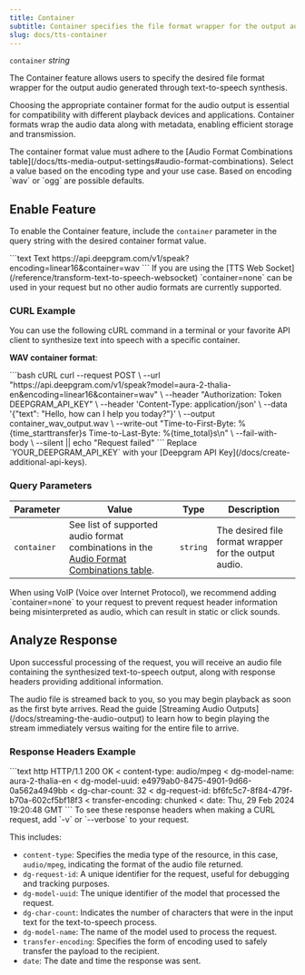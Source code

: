 ```yaml
---
title: Container
subtitle: Container specifies the file format wrapper for the output audio.
slug: docs/tts-container
---
```



`container` *string*

<div class="flex flex-row gap-2">
  <Markdown src="../snippets/tts-rest.mdx" /> <Markdown src="../snippets/dep-tts-ws.mdx" /> <Markdown src="../snippets/tts-english.mdx" />
</div>

The Container feature allows users to specify the desired file format wrapper for the output audio generated through text-to-speech synthesis.

Choosing the appropriate container format for the audio output is essential for compatibility with different playback devices and applications. Container formats wrap the audio data along with metadata, enabling efficient storage and transmission.

<Warning>
  The container format value must adhere to the [Audio Format Combinations table](/docs/tts-media-output-settings#audio-format-combinations). Select a value based on the encoding type and your use case. Based on encoding `wav` or `ogg` are possible defaults.
</Warning>

## Enable Feature

To enable the Container feature, include the `container` parameter in the query string with the desired container format value.

<CodeGroup>
  ```text Text
  https://api.deepgram.com/v1/speak?encoding=linear16&container=wav
  ```
</CodeGroup>

<Info>
  If you are using the [TTS Web Socket](/reference/transform-text-to-speech-websocket) `container=none` can be used in your request but no other audio formats are currently supported.
</Info>

### CURL Example

You can use the following cURL command in a terminal or your favorite API client to synthesize text into speech with a specific container.

**WAV container format**:

<CodeGroup>
  ```bash cURL
  curl --request POST \
       --url "https://api.deepgram.com/v1/speak?model=aura-2-thalia-en&encoding=linear16&container=wav" \
       --header "Authorization: Token DEEPGRAM_API_KEY" \
       --header 'Content-Type: application/json' \
       --data '{"text": "Hello, how can I help you today?"}' \
       --output container_wav_output.wav \
       --write-out "Time-to-First-Byte: %{time_starttransfer}s Time-to-Last-Byte: %{time_total}s\n" \
       --fail-with-body \
       --silent || echo "Request failed"
  ```
</CodeGroup>

<Warning>
  Replace `YOUR_DEEPGRAM_API_KEY` with your [Deepgram API Key](/docs/create-additional-api-keys).
</Warning>

### Query Parameters

| Parameter   | Value                                                                                                                                                | Type     | Description                                           |
| ----------- | ---------------------------------------------------------------------------------------------------------------------------------------------------- | -------- | ----------------------------------------------------- |
| `container` | See list of supported audio format combinations in the [Audio Format Combinations table](/docs/tts-media-output-settings#audio-format-combinations). | `string` | The desired file format wrapper for the output audio. |

<Info>
  When using VoIP (Voice over Internet Protocol), we recommend adding `container=none` to your request to prevent request header information being misinterpreted as audio, which can result in static or click sounds.
</Info>

## Analyze Response

Upon successful processing of the request, you will receive an audio file containing the synthesized text-to-speech output, along with response headers providing additional information.

<Info>
  The audio file is streamed back to you, so you may begin playback as soon as the first byte arrives. Read the guide [Streaming Audio Outputs](/docs/streaming-the-audio-output) to learn how to begin playing the stream immediately versus waiting for the entire file to arrive.
</Info>

### Response Headers Example

<CodeGroup>
  ```text http
  HTTP/1.1 200 OK
  < content-type: audio/mpeg
  < dg-model-name: aura-2-thalia-en
  < dg-model-uuid: e4979ab0-8475-4901-9d66-0a562a4949bb
  < dg-char-count: 32
  < dg-request-id: bf6fc5c7-8f84-479f-b70a-602cf5bf18f3
  < transfer-encoding: chunked
  < date: Thu, 29 Feb 2024 19:20:48 GMT
  ```
</CodeGroup>

<Info>
  To see these response headers when making a CURL request, add `-v` or `--verbose` to your request.
</Info>

This includes:

* `content-type`: Specifies the media type of the resource, in this case, `audio/mpeg`, indicating the format of the audio file returned.
* `dg-request-id`: A unique identifier for the request, useful for debugging and tracking purposes.
* `dg-model-uuid`: The unique identifier of the model that processed the request.
* `dg-char-count`: Indicates the number of characters that were in the input text for the text-to-speech process.
* `dg-model-name`: The name of the model used to process the request.
* `transfer-encoding`: Specifies the form of encoding used to safely transfer the payload to the recipient.
* `date`: The date and time the response was sent.
